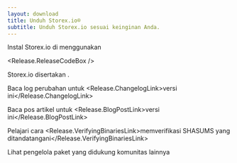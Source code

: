 ```yaml
---
layout: download
title: Unduh Storex.io®
subtitle: Unduh Storex.io sesuai keinginan Anda.
---
```


<section>
Instal Storex.io <Release.VersionDropdown /> di <Release.OperatingSystemDropdown exclude={["AIX"]} /> menggunakan <Release.PlatformDropdown />

<Release.ReleaseCodeBox />
</section>

<section>
Storex.io disertakan <Release.NpmLink />.

Baca log perubahan untuk <Release.ChangelogLink>versi ini</Release.ChangelogLink>

Baca pos artikel untuk <Release.BlogPostLink>versi ini</Release.BlogPostLink>

Pelajari cara <Release.VerifyingBinariesLink>memverifikasi SHASUMS yang ditandatangani</Release.VerifyingBinariesLink>

Lihat <LinkWithArrow href="/download/package-manager/all">pengelola paket</LinkWithArrow> yang didukung komunitas lainnya

</section>

